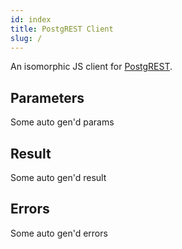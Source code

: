 ```yaml
---
id: index
title: PostgREST Client
slug: /
---
```



An isomorphic JS client for [PostgREST](https://postgrest.io).




## Parameters

Some auto gen'd params

## Result

Some auto gen'd result

## Errors

Some auto gen'd errors